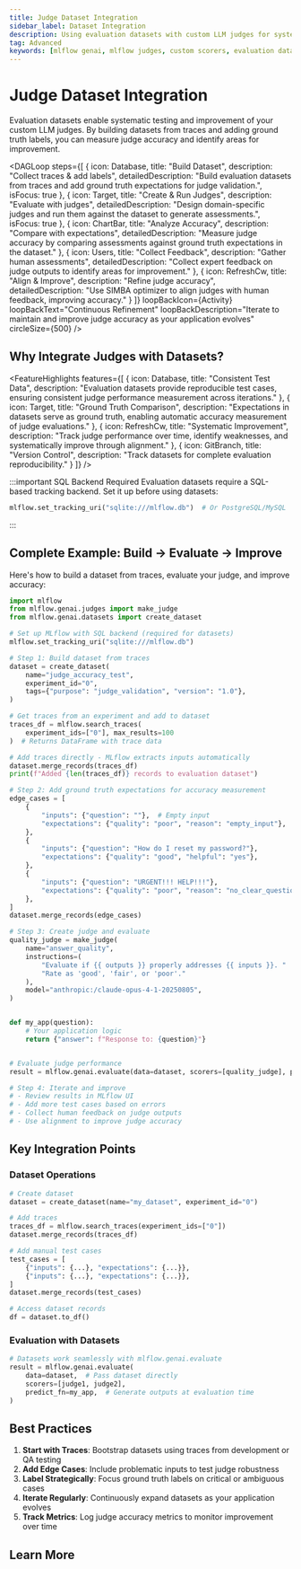 ```yaml
---
title: Judge Dataset Integration
sidebar_label: Dataset Integration
description: Using evaluation datasets with custom LLM judges for systematic testing and improvement
tag: Advanced
keywords: [mlflow genai, mlflow judges, custom scorers, evaluation datasets, model evaluation, llm judge accuracy, alignment]
---
```



# Judge Dataset Integration

Evaluation datasets enable systematic testing and improvement of your custom LLM judges. By building datasets from traces and adding ground truth labels, you can measure judge accuracy and identify areas for improvement.

<DAGLoop
  steps={[
    {
      icon: Database,
      title: "Build Dataset",
      description: "Collect traces & add labels",
      detailedDescription: "Build evaluation datasets from traces and add ground truth expectations for judge validation.",
      isFocus: true
    },
    {
      icon: Target,
      title: "Create & Run Judges",
      description: "Evaluate with judges",
      detailedDescription: "Design domain-specific judges and run them against the dataset to generate assessments.",
      isFocus: true
    },
    {
      icon: ChartBar,
      title: "Analyze Accuracy",
      description: "Compare with expectations",
      detailedDescription: "Measure judge accuracy by comparing assessments against ground truth expectations in the dataset."
    },
    {
      icon: Users,
      title: "Collect Feedback",
      description: "Gather human assessments",
      detailedDescription: "Collect expert feedback on judge outputs to identify areas for improvement."
    },
    {
      icon: RefreshCw,
      title: "Align & Improve",
      description: "Refine judge accuracy",
      detailedDescription: "Use SIMBA optimizer to align judges with human feedback, improving accuracy."
    }
  ]}
  loopBackIcon={Activity}
  loopBackText="Continuous Refinement"
  loopBackDescription="Iterate to maintain and improve judge accuracy as your application evolves"
  circleSize={500}
/>

## Why Integrate Judges with Datasets?

<FeatureHighlights features={[
  {
    icon: Database,
    title: "Consistent Test Data",
    description: "Evaluation datasets provide reproducible test cases, ensuring consistent judge performance measurement across iterations."
  },
  {
    icon: Target,
    title: "Ground Truth Comparison",
    description: "Expectations in datasets serve as ground truth, enabling automatic accuracy measurement of judge evaluations."
  },
  {
    icon: RefreshCw,
    title: "Systematic Improvement",
    description: "Track judge performance over time, identify weaknesses, and systematically improve through alignment."
  },
  {
    icon: GitBranch,
    title: "Version Control",
    description: "Track datasets for complete evaluation reproducibility."
  }
]} />

:::important SQL Backend Required
Evaluation datasets require a SQL-based tracking backend. Set it up before using datasets:

```python
mlflow.set_tracking_uri("sqlite:///mlflow.db")  # Or PostgreSQL/MySQL
```

:::

## Complete Example: Build → Evaluate → Improve

Here's how to build a dataset from traces, evaluate your judge, and improve accuracy:

```python
import mlflow
from mlflow.genai.judges import make_judge
from mlflow.genai.datasets import create_dataset

# Set up MLflow with SQL backend (required for datasets)
mlflow.set_tracking_uri("sqlite:///mlflow.db")

# Step 1: Build dataset from traces
dataset = create_dataset(
    name="judge_accuracy_test",
    experiment_id="0",
    tags={"purpose": "judge_validation", "version": "1.0"},
)

# Get traces from an experiment and add to dataset
traces_df = mlflow.search_traces(
    experiment_ids=["0"], max_results=100
)  # Returns DataFrame with trace data

# Add traces directly - MLflow extracts inputs automatically
dataset.merge_records(traces_df)
print(f"Added {len(traces_df)} records to evaluation dataset")

# Step 2: Add ground truth expectations for accuracy measurement
edge_cases = [
    {
        "inputs": {"question": ""},  # Empty input
        "expectations": {"quality": "poor", "reason": "empty_input"},
    },
    {
        "inputs": {"question": "How do I reset my password?"},
        "expectations": {"quality": "good", "helpful": "yes"},
    },
    {
        "inputs": {"question": "URGENT!!! HELP!!!"},
        "expectations": {"quality": "poor", "reason": "no_clear_question"},
    },
]
dataset.merge_records(edge_cases)

# Step 3: Create judge and evaluate
quality_judge = make_judge(
    name="answer_quality",
    instructions=(
        "Evaluate if {{ outputs }} properly addresses {{ inputs }}. "
        "Rate as 'good', 'fair', or 'poor'."
    ),
    model="anthropic:/claude-opus-4-1-20250805",
)


def my_app(question):
    # Your application logic
    return {"answer": f"Response to: {question}"}


# Evaluate judge performance
result = mlflow.genai.evaluate(data=dataset, scorers=[quality_judge], predict_fn=my_app)

# Step 4: Iterate and improve
# - Review results in MLflow UI
# - Add more test cases based on errors
# - Collect human feedback on judge outputs
# - Use alignment to improve judge accuracy
```

## Key Integration Points

### Dataset Operations

```python
# Create dataset
dataset = create_dataset(name="my_dataset", experiment_id="0")

# Add traces
traces_df = mlflow.search_traces(experiment_ids=["0"])
dataset.merge_records(traces_df)

# Add manual test cases
test_cases = [
    {"inputs": {...}, "expectations": {...}},
    {"inputs": {...}, "expectations": {...}},
]
dataset.merge_records(test_cases)

# Access dataset records
df = dataset.to_df()
```

### Evaluation with Datasets

```python
# Datasets work seamlessly with mlflow.genai.evaluate
result = mlflow.genai.evaluate(
    data=dataset,  # Pass dataset directly
    scorers=[judge1, judge2],
    predict_fn=my_app,  # Generate outputs at evaluation time
)
```

## Best Practices

1. **Start with Traces**: Bootstrap datasets using traces from development or QA testing
2. **Add Edge Cases**: Include problematic inputs to test judge robustness
3. **Label Strategically**: Focus ground truth labels on critical or ambiguous cases
4. **Iterate Regularly**: Continuously expand datasets as your application evolves
5. **Track Metrics**: Log judge accuracy metrics to monitor improvement over time

## Learn More

<TilesGrid>
  <TileCard
    icon={RefreshCw}
    iconSize={48}
    title="Judge Alignment"
    description="Learn how to align judges with human feedback for improved accuracy."
    link="/genai/eval-monitor/scorers/llm-judge/alignment"
    linkText="Explore alignment →"
    containerHeight={64}
  />
  <TileCard
    icon={FileText}
    iconSize={48}
    title="Workflow Examples"
    description="See complete production patterns for judge development and deployment."
    link="/genai/eval-monitor/scorers/llm-judge/workflow"
    linkText="View workflows →"
    containerHeight={64}
  />
  <TileCard
    icon={Brain}
    iconSize={48}
    title="Custom LLM Judges"
    description="Return to the overview to explore more judge features and capabilities."
    link="/genai/eval-monitor/scorers/llm-judge/"
    linkText="Back to overview →"
    containerHeight={64}
  />
</TilesGrid>
